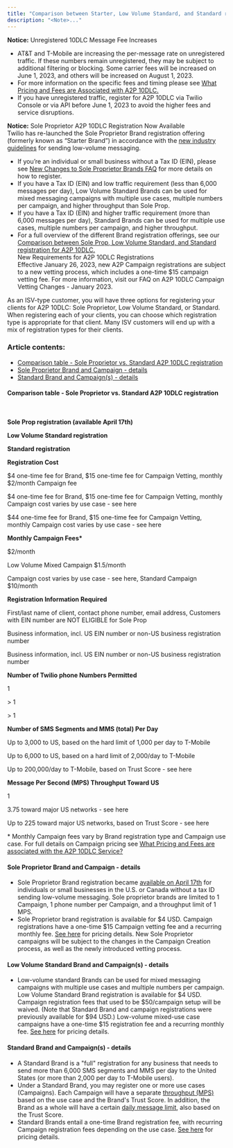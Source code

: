 ```yaml
---
title: "Comparison between Starter, Low Volume Standard, and Standard registration for A2P 10DLC"
description: "<Note>..."
---
```


<Note>


**Notice:** Unregistered 10DLC Message Fee Increases

*   AT&T and T-Mobile are increasing the per-message rate on unregistered traffic. If these numbers remain unregistered, they may be subject to additional filtering or blocking. Some carrier fees will be increased on June 1, 2023, and others will be increased on August 1, 2023.
*   For more information on the specific fees and timing please see [What Pricing and Fees are Associated with A2P 10DLC.](https://support.salesmate.io/knowledge/articles/22590649559065/en-us?brand_id=1467849)
*   If you have unregistered traffic, register for A2P 10DLC via Twilio Console or via API before June 1, 2023 to avoid the higher fees and service disruptions.

**Notice:** Sole Proprietor A2P 10DLC Registration Now Available  
Twilio has re-launched the Sole Proprietor Brand registration offering (formerly known as “Starter Brand”) in accordance with the [new industry guidelines](https://www.twilio.com/blog/new-requirements-for-a2p-10dlc-registrations) for sending low-volume messaging.

*   If you’re an individual or small business without a Tax ID (EIN), please see [New Changes to Sole Proprietor Brands FAQ](https://support.twilio.com/hc/en-us/articles/9550596959643-A2P-10DLC-Sole-Proprietor-Brands-FAQ) for more details on how to register.
*   If you have a Tax ID (EIN) and low traffic requirement (less than 6,000 messages per day), Low Volume Standard Brands can be used for mixed messaging campaigns with multiple use cases, multiple numbers per campaign, and higher throughput than Sole Prop.
*   If you have a Tax ID (EIN) and higher traffic requirement (more than 6,000 messages per day), Standard Brands can be used for multiple use cases, multiple numbers per campaign, and higher throughput.
*   For a full overview of the different Brand registration offerings, see our [Comparison between Sole Prop, Low Volume Standard, and Standard registration for A2P 10DLC.](https://support.twilio.com/hc/en-us/articles/9550596959643-A2P-10DLC-Sole-Proprietor-Brands-FAQ)  
    New Requirements for A2P 10DLC Registrations  
    Effective January 26, 2023, new A2P Campaign registrations are subject to a new vetting process, which includes a one-time $15 campaign vetting fee. For more information, visit our FAQ on A2P 10DLC Campaign Vetting Changes - January 2023.


</Note>

As an ISV-type customer, you will have three options for registering your clients for A2P 10DLC: Sole Proprietor, Low Volume Standard, or Standard. When registering each of your clients, you can choose which registration type is appropriate for that client. Many ISV customers will end up with a mix of registration types for their clients.

### Article contents:

*   [Comparison table - Sole Proprietor vs. Standard A2P 10DLC registration](https://support.salesmate.io/hc/en-us/articles/22587396525209-Comparison-between-Starter-Low-Volume-Standard-and-Standard-registration-for-A2P-10DLC#h_01H9N0XK6AQ2CS848WRZ3QXXKX)
*   [Sole Proprietor Brand and Campaign - details](https://support.salesmate.io/hc/en-us/articles/22587396525209-Comparison-between-Starter-Low-Volume-Standard-and-Standard-registration-for-A2P-10DLC#h_01H9N0XT94PG1KH8H8JWFTR721)
*   [Standard Brand and Campaign(s) - details](https://support.salesmate.io/hc/en-us/articles/22587396525209-Comparison-between-Starter-Low-Volume-Standard-and-Standard-registration-for-A2P-10DLC#h_01H9N0Y2CQ5BJ9HDP4T7HVMGAM)

#### **Comparison table - Sole Proprietor vs. Standard A2P 10DLC registration**

 

**Sole Prop registration (available April 17th)**

**Low Volume Standard registration**

**Standard registration**

**Registration Cost**

$4 one-time fee for Brand, $15 one-time fee for Campaign Vetting, monthly $2/month Campaign fee

$4 one-time fee for Brand, $15 one-time fee for Campaign Vetting, monthly Campaign cost varies by use case - see here

$44 one-time fee for Brand, $15 one-time fee for Campaign Vetting, monthly Campaign cost varies by use case - see here

**Monthly Campaign Fees\***

$2/month

Low Volume Mixed Campaign $1.5/month

Campaign cost varies by use case - see here, Standard Campaign $10/month

**Registration Information Required**

First/last name of client, contact phone number, email address, Customers with EIN number are NOT ELIGIBLE for Sole Prop

Business information, incl. US EIN number or non-US business registration number

Business information, incl. US EIN number or non-US business registration number

**Number of Twilio phone Numbers Permitted**

1

\> 1

\> 1

**Number of SMS Segments and MMS (total) Per Day**

Up to 3,000 to US, based on the hard limit of 1,000 per day to T-Mobile

Up to 6,000 to US, based on a hard limit of 2,000/day to T-Mobile

Up to 200,000/day to T-Mobile, based on Trust Score - see here

**Message Per Second (MPS) Throughput Toward US**

1

3.75 toward major US networks - see here

Up to 225 toward major US networks, based on Trust Score - see here

\* Monthly Campaign fees vary by Brand registration type and Campaign use case. For full details on Campaign pricing see [What Pricing and Fees are associated with the A2P 10DLC Service?](https://support.salesmate.io/knowledge/articles/22590649559065/en-us?brand_id=1467849)

#### **Sole Proprietor Brand and Campaign - details**

*   Sole Proprietor Brand registration became [available on April 17th](https://support.twilio.com/hc/en-us/articles/9550596959643-A2P-10DLC-Sole-Proprietor-Brands-FAQ) for individuals or small businesses in the U.S. or Canada without a tax ID sending low-volume messaging. Sole proprietor brands are limited to 1 Campaign, 1 phone number per Campaign, and a throughput limit of 1 MPS.
*   Sole Proprietor brand registration is available for $4 USD. Campaign registrations have a one-time $15 Campaign vetting fee and a recurring monthly fee. [See here](https://support.salesmate.io/knowledge/articles/22590649559065/en-us?brand_id=1467849) for pricing details. New Sole Proprietor campaigns will be subject to the changes in the Campaign Creation process, as well as the newly introduced vetting process.

#### **Low Volume Standard Brand and Campaign(s) - details**

*   Low-volume standard Brands can be used for mixed messaging campaigns with multiple use cases and multiple numbers per campaign. Low Volume Standard Brand registration is available for $4 USD. Campaign registration fees that used to be $50/campaign setup will be waived. (Note that Standard Brand and campaign registrations were previously available for $94 USD.) Low-volume mixed-use case campaigns have a one-time $15 registration fee and a recurring monthly fee. [See here](https://support.salesmate.io/knowledge/articles/22590649559065/en-us?brand_id=1467849) for pricing details.

#### **Standard Brand and Campaign(s) - details**

*   A Standard Brand is a "full" registration for any business that needs to send more than 6,000 SMS segments and MMS per day to the United States (or more than 2,000 per day to T-Mobile users).
*   Under a Standard Brand, you may register one or more use cases (Campaigns). Each Campaign will have a separate [throughput (MPS)](https://support.salesmate.io/knowledge/articles/22586169596441/en-us?brand_id=1467849) based on the use case and the Brand's Trust Score. In addition, the Brand as a whole will have a certain [daily message limit](https://support.twilio.com/hc/en-us/articles/1260804800549-T-Mobile-daily-message-limits-for-long-code-messaging-with-A2P-10DLC), also based on the Trust Score.
*   Standard Brands entail a one-time Brand registration fee, with recurring Campaign registration fees depending on the use case. [See here](https://support.salesmate.io/knowledge/articles/22590649559065/en-us?brand_id=1467849) for pricing details.